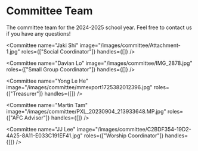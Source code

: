 # Committee Team

The committee team for the 2024-2025 school year. Feel free to contact us if you have any questions!

<CommitteeGrid>
  <Committee name="Joshua Siu" image="/images/committee/IMG_20240904_002727_166.jpg" roles={["Chair"]} handles={[]} />

  <Committee name="Jaki Shi" image="/images/committee/Attachment-1.jpg" roles={["Social Coordinator"]} handles={[]} />

  <Committee name="Davian Lo" image="/images/committee/IMG_2878.jpg" roles={["Small Group Coordinator"]} handles={[]} />

  <Committee name="Yong Le He" image="/images/committee/mmexport1725382012396.jpg" roles={["Treasurer"]} handles={[]} />

  <Committee name="Martin Tam" image="/images/committee/PXL_20230904_213933648.MP.jpg" roles={["AFC Advisor"]} handles={[]} />

  <Committee name="JJ Lee" image="/images/committee/C2BDF354-19D2-4A25-8A11-E033C191EF41.jpg" roles={["Worship Coordinator"]} handles={[]} />
</CommitteeGrid>
